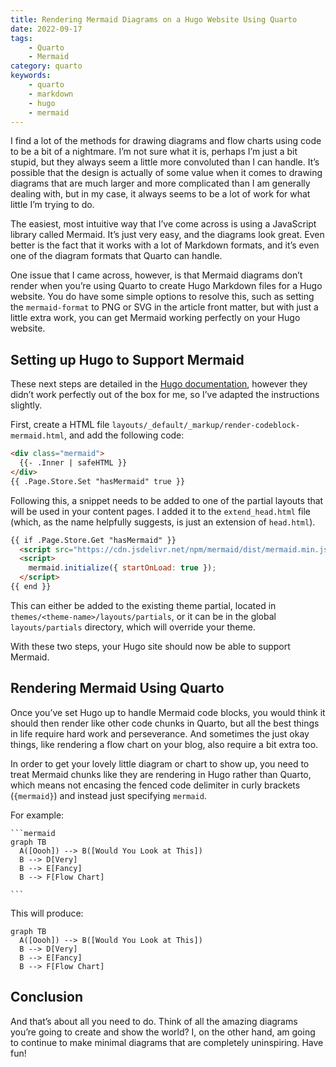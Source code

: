 ```yaml
---
title: Rendering Mermaid Diagrams on a Hugo Website Using Quarto
date: 2022-09-17
tags:
    - Quarto
    - Mermaid
category: quarto
keywords:
    - quarto
    - markdown
    - hugo
    - mermaid
---
```


I find a lot of the methods for drawing diagrams and flow charts using code to be a bit of a nightmare. I'm not sure what it is, perhaps I'm just a bit stupid, but they always seem a little more convoluted than I can handle. It's possible that the design is actually of some value when it comes to drawing diagrams that are much larger and more complicated than I am generally dealing with, but in my case, it always seems to be a lot of work for what little I'm trying to do.

The easiest, most intuitive way that I've come across is using a JavaScript library called Mermaid. It's just very easy, and the diagrams look great. Even better is the fact that it works with a lot of Markdown formats, and it's even one of the diagram formats that Quarto can handle. 

One issue that I came across, however, is that Mermaid diagrams don't render when you're using Quarto to create Hugo Markdown files for a Hugo website. You do have some simple options to resolve this, such as setting the ```mermaid-format``` to PNG or SVG in the article front matter, but with just a little extra work, you can get Mermaid working perfectly on your Hugo website. 

## Setting up Hugo to Support Mermaid

These next steps are detailed in the [Hugo documentation](https://gohugo.io/content-management/diagrams/), however they didn't work perfectly out of the box for me, so I've adapted the instructions slightly.

First, create a HTML file `layouts/_default/_markup/render-codeblock-mermaid.html`, and add the following code:

```html
<div class="mermaid">
  {{- .Inner | safeHTML }}
</div>
{{ .Page.Store.Set "hasMermaid" true }}
```
Following this, a snippet needs to be added to one of the partial layouts that will be used in your content pages. I added it to the `extend_head.html` file (which, as the name helpfully suggests, is just an extension of `head.html`).

```html
{{ if .Page.Store.Get "hasMermaid" }}
  <script src="https://cdn.jsdelivr.net/npm/mermaid/dist/mermaid.min.js"></script>
  <script>
    mermaid.initialize({ startOnLoad: true });
  </script>
{{ end }}
```
This can either be added to the existing theme partial, located in `themes/<theme-name>/layouts/partials`, or it can be in the global `layouts/partials` directory, which will override your theme.

With these two steps, your Hugo site should now be able to support Mermaid.

## Rendering Mermaid Using Quarto

Once you've set Hugo up to handle Mermaid code blocks, you would think it should then render like other code chunks in Quarto, but all the best things in life require hard work and perseverance. And sometimes the just okay things, like rendering a flow chart on your blog, also require a bit extra too.  

In order to get your lovely little diagram or chart to show up, you need to treat Mermaid chunks like they are rendering in Hugo rather than Quarto, which means not encasing the fenced code delimiter in curly brackets (```{mermaid}```) and instead just specifying ```mermaid```. 

For example:

````
```mermaid
graph TB
  A([Oooh]) --> B([Would You Look at This])
  B --> D[Very]
  B --> E[Fancy]
  B --> F[Flow Chart]

```
````

This will produce:

```mermaid
graph TB
  A([Oooh]) --> B([Would You Look at This])
  B --> D[Very]
  B --> E[Fancy]
  B --> F[Flow Chart]

```
## Conclusion

And that's about all you need to do. Think of all the amazing diagrams you're going to create and show the world? I, on the other hand, am going to continue to make minimal diagrams that are completely uninspiring. Have fun!